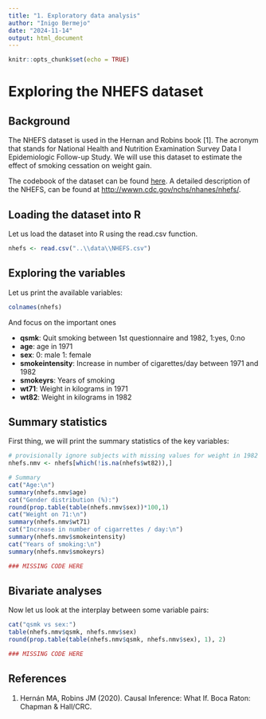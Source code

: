 ```yaml
---
title: "1. Exploratory data analysis"
author: "Inigo Bermejo"
date: "2024-11-14"
output: html_document
---
```


```r
knitr::opts_chunk$set(echo = TRUE)
```

# Exploring the NHEFS dataset

## Background

The NHEFS dataset is used in the Hernan and Robins book [1]. The acronym that stands for National Health and Nutrition Examination Survey Data I Epidemiologic Follow-up Study. We will use this dataset to estimate the effect of smoking cessation on weight gain.

The codebook of the dataset can be found [here](https://www.hsph.harvard.edu/miguel-hernan/wp-content/uploads/sites/1268/2012/10/NHEFS_Codebook.xls). A detailed description of the NHEFS, can be found at <http://wwwn.cdc.gov/nchs/nhanes/nhefs/>.

## Loading the dataset into R

Let us load the dataset into R using the read.csv function.

```r
nhefs <- read.csv("..\\data\\NHEFS.csv")
```

## Exploring the variables

Let us print the available variables:

```r
colnames(nhefs)
```

And focus on the important ones

-   **qsmk**: Quit smoking between 1st questionnaire and 1982, 1:yes, 0:no
-   **age**: age in 1971
-   **sex**: 0: male 1: female
-   **smokeintensity**: Increase in number of cigarettes/day between 1971 and 1982
-   **smokeyrs**: Years of smoking
-   **wt71**: Weight in kilograms in 1971
-   **wt82**: Weight in kilograms in 1982

## Summary statistics

First thing, we will print the summary statistics of the key variables:

```r
# provisionally ignore subjects with missing values for weight in 1982
nhefs.nmv <- nhefs[which(!is.na(nhefs$wt82)),]

# Summary
cat("Age:\n")
summary(nhefs.nmv$age)
cat("Gender distribution (%):")
round(prop.table(table(nhefs.nmv$sex))*100,1)
cat("Weight on 71:\n")
summary(nhefs.nmv$wt71)
cat("Increase in number of cigarrettes / day:\n")
summary(nhefs.nmv$smokeintensity)
cat("Years of smoking:\n")
summary(nhefs.nmv$smokeyrs)

### MISSING CODE HERE
```

## Bivariate analyses

Now let us look at the interplay between some variable pairs:

```r
cat("qsmk vs sex:")
table(nhefs.nmv$qsmk, nhefs.nmv$sex)
round(prop.table(table(nhefs.nmv$qsmk, nhefs.nmv$sex), 1), 2)

### MISSING CODE HERE

```

## References

1.  Hernán MA, Robins JM (2020). Causal Inference: What If. Boca Raton: Chapman & Hall/CRC.

